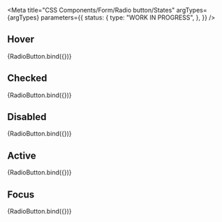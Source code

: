 
<Meta
  title="CSS Components/Form/Radio button/States"
  argTypes={argTypes}
  parameters={{
    status: {
      type: "WORK IN PROGRESS",
    },
  }}
/>

## Hover

<Canvas>
  <Story name="Hover" args={{ ...defaultArgs, hover: true }}>
    {RadioButton.bind({})}
  </Story>
</Canvas>

## Checked

<Canvas>
  <Story name="Checked" args={{ ...defaultArgs, checked: true }}>
    {RadioButton.bind({})}
  </Story>
</Canvas>

## Disabled

<Canvas>
  <Story name="Disabled" args={{ ...defaultArgs, disabled: true }}>
    {RadioButton.bind({})}
  </Story>
</Canvas>

## Active

<Canvas>
  <Story name="Active" args={{ ...defaultArgs, active: true }}>
    {RadioButton.bind({})}
  </Story>
</Canvas>

## Focus

<Canvas>
  <Story name="Focus" args={{ ...defaultArgs, focus: true }}>
    {RadioButton.bind({})}
  </Story>
</Canvas>
